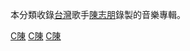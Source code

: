 本分類收錄[[台灣|台灣]]歌手[[陳志朋|陳志朋]]錄製的音樂專輯。


[[Category:各演出者音樂專輯|C陳]]
[[Category:台灣流行音樂專輯|C陳]]
[[Category:小虎隊音樂專輯|C陳]]
